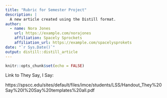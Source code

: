 ```yaml
---
title: "Rubric for Semester Project"
description: |
  A new article created using the Distill format.
author:
  - name: Nora Jones 
    url: https://example.com/norajones
    affiliation: Spacely Sprockets
    affiliation_url: https://example.com/spacelysprokets
date: "`r Sys.Date()`"
output: distill::distill_article
---
```


```r
knitr::opts_chunk$set(echo = FALSE)
```

Link to They Say, I Say:

https://spscc.edu/sites/default/files/imce/students/LSS/Handout_They%20Say%20I%20Say%20templates%20all.pdf







